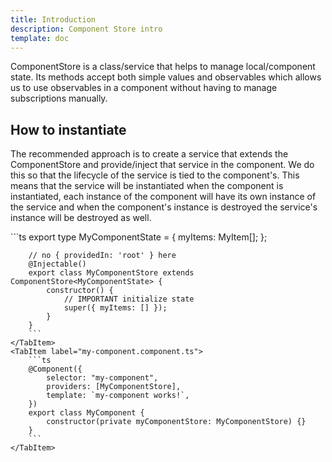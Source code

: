 ```yaml
---
title: Introduction
description: Component Store intro
template: doc
---
```



ComponentStore is a class/service that helps to manage local/component state. Its methods accept both simple values and observables which allows us to use observables in a component without having to manage subscriptions manually.

## How to instantiate

The recommended approach is to create a service that extends the ComponentStore and provide/inject that service in the component. We do this so that the lifecycle of the service is tied to the component's. This means that the service will be instantiated when the component is instantiated, each instance of the component will have its own instance of the service and when the component's instance is destroyed the service's instance will be destroyed as well.

<Tabs>
	<TabItem label="my-component.store.ts">
		```ts
		export type MyComponentState = {
			myItems: MyItem[];
		};
		
		// no { providedIn: 'root' } here
		@Injectable()
		export class MyComponentStore extends ComponentStore<MyComponentState> {
			constructor() {
				// IMPORTANT initialize state
				super({ myItems: [] });
			}
		}
		```
	</TabItem>
	<TabItem label="my-component.component.ts">
		```ts
		@Component({
			selector: "my-component",
			providers: [MyComponentStore],
			template: `my-component works!`,
		})
		export class MyComponent {
			constructor(private myComponentStore: MyComponentStore) {}
		}
		```
	</TabItem>
</Tabs>
